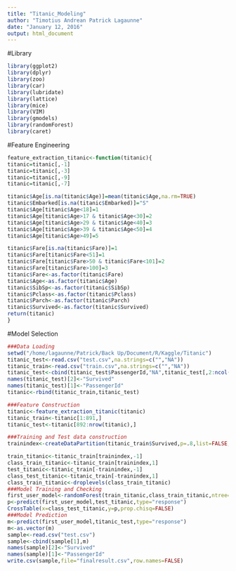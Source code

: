 ```yaml
---
title: "Titanic_Modeling"
author: "Timotius Andrean Patrick Lagaunne"
date: "January 12, 2016"
output: html_document
---
```


#Library
```r
library(ggplot2)
library(dplyr)
library(zoo)
library(car)
library(lubridate)
library(lattice)
library(mice)
library(VIM)
library(gmodels)
library(randomForest)
library(caret)
```

#Feature Engineering
```r
feature_extraction_titanic<-function(titanic){
titanic=titanic[,-1]
titanic=titanic[,-3]
titanic=titanic[,-9]
titanic=titanic[,-7]

titanic$Age[is.na(titanic$Age)]=mean(titanic$Age,na.rm=TRUE)
titanic$Embarked[is.na(titanic$Embarked)]="S"
titanic$Age[titanic$Age<18]=1
titanic$Age[titanic$Age>17 & titanic$Age<30]=2
titanic$Age[titanic$Age>29 & titanic$Age<40]=3
titanic$Age[titanic$Age>39 & titanic$Age<50]=4
titanic$Age[titanic$Age>49]=5

titanic$Fare[is.na(titanic$Fare)]=1
titanic$Fare[titanic$Fare<51]=1
titanic$Fare[titanic$Fare>50 & titanic$Fare<101]=2
titanic$Fare[titanic$Fare>100]=3
titanic$Fare<-as.factor(titanic$Fare)
titanic$Age<-as.factor(titanic$Age)
titanic$SibSp<-as.factor(titanic$SibSp)
titanic$Pclass<-as.factor(titanic$Pclass)
titanic$Parch<-as.factor(titanic$Parch)
titanic$Survived<-as.factor(titanic$Survived)
return(titanic)
}

```

#Model Selection
```r
###Data Loading
setwd("/home/lagaunne/Patrick/Back Up/Document/R/Kaggle/Titanic")
titanic_test<-read.csv("test.csv",na.strings=c("","NA"))
titanic_train<-read.csv("train.csv",na.strings=c("","NA"))
titanic_test<-cbind(titanic_test$PassengerId,"NA",titanic_test[,2:ncol(titanic_test)])
names(titanic_test)[2]<-"Survived"
names(titanic_test)[1]<-"PassengerId"
titanic<-rbind(titanic_train,titanic_test)

###Feature Construction
titanic<-feature_extraction_titanic(titanic)
titanic_train<-titanic[1:891,]
titanic_test<-titanic[892:nrow(titanic),]

###Training and Test data construction
trainindex<-createDataPartition(titanic_train$Survived,p=.8,list=FALSE,times=1)

train_titanic<-titanic_train[trainindex,-1]
class_train_titanic<-titanic_train[trainindex,1]
test_titanic<-titanic_train[-trainindex,-1]
class_test_titanic<-titanic_train[-trainindex,1]
class_train_titanic<-droplevels(class_train_titanic)
###Model Training and Checking
first_user_model<-randomForest(train_titanic,class_train_titanic,ntree=25,mtry=3)
p<-predict(first_user_model,test_titanic,type="response")
CrossTable(x=class_test_titanic,y=p,prop.chisq=FALSE)
###Model Prediction
m<-predict(first_user_model,titanic_test,type="response")
m<-as.vector(m)
sample<-read.csv("test.csv")
sample<-cbind(sample[1],m)
names(sample)[2]<-"Survived"
names(sample)[1]<-"PassengerId"
write.csv(sample,file="finalresult.csv",row.names=FALSE)



```



